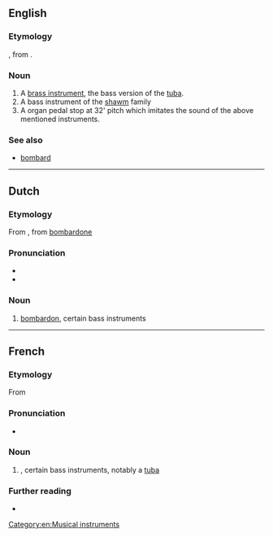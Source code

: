 ==English==

===Etymology===
{{bor|en|fr|bombardon}}, from {{der|en|it|bombardone}}.

===Noun===
{{en-noun}}

# A [[brass instrument]], the bass version of the [[tuba]].
# A bass instrument of the [[shawm]] family
# A organ pedal stop at 32' pitch which imitates the sound of the above mentioned instruments.

===See also===
* [[bombard]]

[[Category:en:Musical instruments]]

----

==Dutch==

===Etymology===
From {{etyl|fr|nl}}, from {{etyl|it|nl}} [[bombardone]]

===Pronunciation===
* {{audio|Nl-bombardon.ogg|Audio|lang=nl}}
* {{hyphenation|bom|bar|don|lang=nl}}

===Noun===
{{nl-noun|m|-s|bomdardonnetje}}

# [[bombardon]], certain bass instruments

----

==French==

===Etymology===
From {{etyl|it|fr}} {{m|it|bombardone}}

===Pronunciation===
* {{fr-IPA}}

===Noun===
{{fr-noun|m}}

# {{l|en|bombardon}}, certain bass instruments, notably a [[tuba]]

===Further reading===
* {{R:TLFi}}